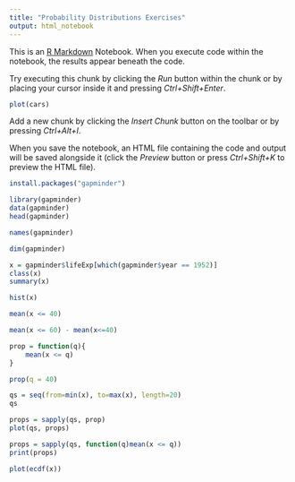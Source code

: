---
title: "Probability Distributions Exercises"
output: html_notebook
---

This is an [R Markdown](http://rmarkdown.rstudio.com) Notebook. When you execute code within the notebook, the results appear beneath the code. 

Try executing this chunk by clicking the *Run* button within the chunk or by placing your cursor inside it and pressing *Ctrl+Shift+Enter*. 

```{r}
plot(cars)
```

Add a new chunk by clicking the *Insert Chunk* button on the toolbar or by pressing *Ctrl+Alt+I*.

When you save the notebook, an HTML file containing the code and output will be saved alongside it (click the *Preview* button or press *Ctrl+Shift+K* to preview the HTML file).


```{r}
install.packages("gapminder")
```

```{r}
library(gapminder)
data(gapminder)
head(gapminder)
```

```{r}
names(gapminder)
```

```{r}
dim(gapminder)
```

```{r}
x = gapminder$lifeExp[which(gapminder$year == 1952)]
class(x)
summary(x)
```

```{r}
hist(x)
```

```{r}
mean(x <= 40)
```

```{r}
mean(x <= 60) - mean(x<=40)
```



```{r}
prop = function(q){
    mean(x <= q)
}

prop(q = 40)
```

```{r}
qs = seq(from=min(x), to=max(x), length=20)
qs
```


```{r}
props = sapply(qs, prop)
plot(qs, props)
```


```{r}
props = sapply(qs, function(q)mean(x <= q))
print(props)
```

```{r}
plot(ecdf(x))
```
























